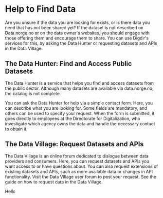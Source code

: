 # Help to Find Data

Are you unsure if the data you are looking for exists, or is there data you need that has not been shared yet? If the dataset is not described on Data.norge.no or on the data owner's websites, you should engage with those offering them and encourage them to share. You can use Digdir's services for this, by asking the Data Hunter or requesting datasets and APIs in the Data Village.

## The Data Hunter: Find and Access Public Datasets

The Data Hunter is a service that helps you find and access datasets from the public sector. Although many datasets are available via data.norge.no, the catalog is not complete.

You can ask the Data Hunter for help via a simple contact form. Here, you can describe what you are looking for. Some fields are mandatory, and others can be used to specify your request. When the form is submitted, it goes directly to employees at the Directorate for Digitalization, who investigate which agency owns the data and handle the necessary contact to obtain it.

## The Data Village: Request Datasets and APIs

The Data Village is an online forum dedicated to dialogue between data providers and consumers. Here, you can request datasets and APIs you want access to or have questions about. You can also request extensions of existing datasets and APIs, such as more available data or changes in API functionality. Visit the Data Village user forum to post your request. See the guide on how to request data in the Data Village.

<Alert>Hello</Alert>
